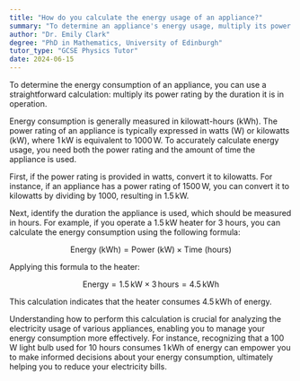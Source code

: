 ```yaml
---
title: "How do you calculate the energy usage of an appliance?"
summary: "To determine an appliance's energy usage, multiply its power rating by the duration of its use."
author: "Dr. Emily Clark"
degree: "PhD in Mathematics, University of Edinburgh"
tutor_type: "GCSE Physics Tutor"
date: 2024-06-15
---
```


To determine the energy consumption of an appliance, you can use a straightforward calculation: multiply its power rating by the duration it is in operation.

Energy consumption is generally measured in kilowatt-hours (kWh). The power rating of an appliance is typically expressed in watts (W) or kilowatts (kW), where $1 \, \text{kW}$ is equivalent to $1000 \, \text{W}$. To accurately calculate energy usage, you need both the power rating and the amount of time the appliance is used.

First, if the power rating is provided in watts, convert it to kilowatts. For instance, if an appliance has a power rating of $1500 \, \text{W}$, you can convert it to kilowatts by dividing by $1000$, resulting in $1.5 \, \text{kW}$.

Next, identify the duration the appliance is used, which should be measured in hours. For example, if you operate a $1.5 \, \text{kW}$ heater for $3$ hours, you can calculate the energy consumption using the following formula:

$$
\text{Energy (kWh)} = \text{Power (kW)} \times \text{Time (hours)}
$$

Applying this formula to the heater:

$$
\text{Energy} = 1.5 \, \text{kW} \times 3 \, \text{hours} = 4.5 \, \text{kWh}
$$

This calculation indicates that the heater consumes $4.5 \, \text{kWh}$ of energy.

Understanding how to perform this calculation is crucial for analyzing the electricity usage of various appliances, enabling you to manage your energy consumption more effectively. For instance, recognizing that a $100 \, \text{W}$ light bulb used for $10$ hours consumes $1 \, \text{kWh}$ of energy can empower you to make informed decisions about your energy consumption, ultimately helping you to reduce your electricity bills.
    
